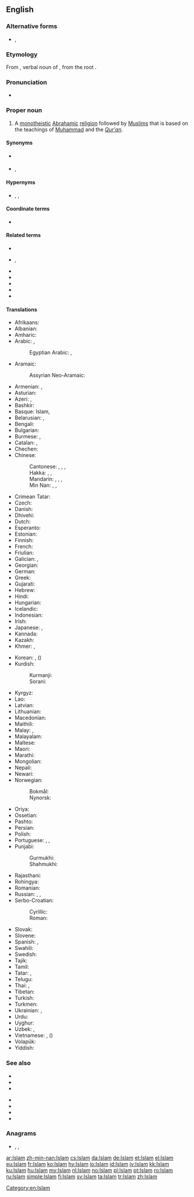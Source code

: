 {{also|islam|İslam|islám}}
==English==
{{wikipedia}}

===Alternative forms===
* {{l|en|Islaam}}, {{l|en|Islām}}

===Etymology===
From {{etyl|ar|en}} {{m|ar|إِسْلَام||submission (to the will of God)}}, verbal noun of {{m|ar|أَسْلَمَ}}, from the root {{ar-root|س|ل|م}}.

===Pronunciation===
* {{IPA|/ˈɪs.lɑːm/|/ˈɪz.lɑːm/|/ɪsˈlɑːm/|/ɪzˈlɑːm/|lang=en}}

===Proper noun===
{{en-proper noun}}

# A [[monotheistic]] [[Abrahamic]] [[religion]] followed by [[Muslim]]s that is based on the teachings of [[Muhammad]] and the ''[[Qur'an]]''.

====Synonyms====
* {{l|en|Mohammedanism}} {{qualifier|dated, now often considered offensive}}
* {{l|en|Moslemism}}, {{l|en|Muslimism}}

====Hypernyms====
* {{l|en|religion}}, {{l|en|monotheism}}, {{l|en|Abrahamism}}

====Coordinate terms====
* {{list:religions/en}}

====Related terms====
* {{l|en|Islamic}}
* {{l|en|Islamise}}, {{l|en|Islamize}}
* {{l|en|Islamist}}
* {{l|en|Islamic calendar}}
* {{l|en|Islamness}}
* {{l|en|Islamologist}}
* {{l|en|Islamology}}

====Translations====
{{trans-top|religion}}
* Afrikaans: {{t|af|Islam}}
* Albanian: {{t|sq|Islam}}
* Amharic: {{t|am|እስልምና|sc=Ethi}}
* Arabic: {{t+|ar|الْإِسْلَام|m}}, {{t|ar|الدِّين|m}}
*: Egyptian Arabic: {{t|arz|إسلام|m|tr=islam|sc=Arab}}, {{t|arz|الإسلام|m|tr=el-islam|sc=Arab}}
* Aramaic:
*: Assyrian Neo-Aramaic: {{t|aii|ܐܣܠܐܡ|sc=Syrc}}
* Armenian: {{t+|hy|իսլամ}}, {{t+|hy|մահմեդականություն}}
* Asturian: {{t|ast|islam|m}}
* Azeri: {{t|az|islam}}, {{t+|az|İslam}}
* Bashkir: {{t|ba|ислам|sc=Cyrl}}
* Basque: Islam, {{t|eu|islamismo}}
* Belarusian: {{t+|be|ісла́м|m}}, {{t|be|мусульма́нства|n}}
* Bengali: {{t+|bn|ইসলাম|tr=islam|sc=Beng}}
* Bulgarian: {{t+|bg|исля́м|m}}
* Burmese: {{t|my|အစ္စလမ်|sc=Mymr}}, {{t|my|အစ္စလာမ်ဘာသာ|sc=Mymr}}
* Catalan: {{t+|ca|islam|m}}, {{t|ca|islamisme|m}}
* Chechen: {{t-needed|ce}}
* Chinese:
*: Cantonese: {{t|yue|回教|tr=wui4 gaau3|sc=Hani}}, {{t|yue|伊斯蘭教|sc=Hani}}, {{t|yue|伊斯兰教|tr=ji1 si1 laan4 gaau3|sc=Hani}}, {{t|yue|清真教|tr=cing1 zan1 gaau3|sc=Hani}}
*: Hakka: {{t|hak|回教|tr=Fì-kau|sc=Hani}}, {{t|hak|伊斯蘭教|sc=Hani}}, {{t|hak|伊斯兰教|tr=Yî-sṳ̂-làn-kau|sc=Hani}}
*: Mandarin: {{t+|cmn|回教|tr=huíjiào|sc=Hani}}, {{t+|cmn|伊斯蘭教|sc=Hani}}, {{t+|cmn|伊斯兰教|tr=yīsīlánjiào|sc=Hani}}, {{t|cmn|清真教|tr=qīngzhēnjiào|sc=Hani}}
*: Min Nan: {{t+|nan|回教|tr=Hôe-kàu, Hê-kàu|sc=Hani}}, {{t|nan|伊斯蘭教|sc=Hani}}, {{t|nan|伊斯兰教|tr=I-su-lân-kàu|sc=Hani}}
* Crimean Tatar: {{t|crh|İslâm}}
* Czech: {{t+|cs|islám|m}}
* Danish: {{t+|da|islam}}
* Dhivehi: {{t|dv|އިސްލާމް|sc=Thaa}}
* Dutch: {{t+|nl|islam|m}}
* Esperanto: {{t+|eo|islamo}}
* Estonian: {{t|et|islam}}
* Finnish: {{t+|fi|islam}}
* French: {{t+|fr|Islam|m}}
* Friulian: {{t-needed|fur}}
* Galician: {{t+|gl|islam|m}}, {{t+|gl|islamismo|m}}
* Georgian: {{t|ka|ისლამი|sc=Geor}}
* German: {{t+|de|Islam|m}}
* Greek: {{t|el|Ισλάμ|n}}
* Gujarati: {{t|gu|ઇસ્લામ|tr=islām|sc=Gujr}}
* Hebrew: {{t|he|אסלאם|m|tr=islám}}
* Hindi: {{t+|hi|इस्लाम|tr=islām}}
* Hungarian: {{t+|hu|iszlám}}
* Icelandic: {{t|is|íslam}}
* Indonesian: {{t+|id|Islam}}
* Irish: {{t|ga|Ioslam|m}}
* Japanese: {{t+|ja|イスラム教|tr=イスラムきょう, isuramu-kyō}}, {{t|ja|回教|tr=かいきょう, kaikyō}}
* Kannada: {{t|kn|ಇಸ್ಲಾಂ|sc=Knda}}
* Kazakh: {{t|kk|Исләм|sc=Cyrl}}
* Khmer: {{t|km|សាសនាឥស្លាម|sc=Khmr|tr=saasnaa eslaam}}, {{t|km|អិស្លាម|tr=ihslaam|sc=Khmr}}
{{trans-mid}}
* Korean: {{t+|ko|이슬람교|sc=Hang}}, {{t|ko|회교|sc=Hang}} ({{t+|ko|回敎|sc=Hani}})
* Kurdish:
*: Kurmanji: {{t+|ku|Îslam}}
*: Sorani: {{t|ckb|ئیسلام|tr=îslam}}
* Kyrgyz: {{t|ky|Ислам|sc=Cyrl}}
* Lao: {{t|lo|ສາດສະໜາໂມຮຳເມັດ|sc=Laoo}}
* Latvian: {{t|lv|islams|m}}
* Lithuanian: {{t|lt|islamas|m}}
* Macedonian: {{t|mk|и́слам|m}}
* Maithili: {{t|mai|इसलाम|tr=islām}}
* Malay: {{t|ms|Islam}}, {{t|ms|agama Islam}}
* Malayalam: {{t|ml|ഇസ്‌ലാം|sc=Mlym}}
* Maltese: {{t|mt|Iżlam|m}}
* Maori: {{t|mi|Mōhāmetatanga}}
* Marathi: {{t|mr|इस्लाम|tr=islām}}
* Mongolian: {{t+|mn|ислам|sc=Cyrl}}
* Nepali: {{t|ne|इस्लाम|tr=islām|sc=Deva}}
* Newari: {{t|new|इस्लाम|tr=islām|sc=Deva}}
* Norwegian:
*: Bokmål: {{t+|nb|islam|m}}
*: Nynorsk: {{t|nn|islam|m}}
* Oriya: {{t-needed|or}}
* Ossetian: {{t|os|пысылмон дин|sc=Cyrl}}
* Pashto: {{t+|ps|اسلام|m|tr=islām|sc=ps-Arab}}
* Persian: {{t+|fa|اسلام|tr=eslâm}}
* Polish: {{t+|pl|islam|m}}
* Portuguese: {{t+|pt|islã|m}}, {{t+|pt|islão|m}}, {{t+|pt|islame|m}}
* Punjabi:
*: Gurmukhi: {{t|pa|ਇਸਲਾਮ|tr=islām}}
*: Shahmukhi: {{t+|pnb|اسلام|tr=islām}}
* Rajasthani: {{t|raj|इस्लांम​|tr=islā̃m}}
* Rohingya: {{t-needed|rhg}}
* Romanian: {{t+|ro|islam}}
* Russian: {{t+|ru|исла́м|m}}, {{t+|ru|мусульма́нство|n}}, {{t+|ru|магомета́нство|n}}
* Serbo-Croatian:
*: Cyrillic: {{t|sh|ислам|m}}
*: Roman: {{t+|sh|islam|m}}
* Slovak: {{t|sk|islám|m}}
* Slovene: {{t+|sl|islam|m}}
* Spanish: {{t+|es|islamismo|m}}, {{t+|es|islam|m}}
* Swahili: {{t|sw|Uislamu}}
* Swedish: {{t+|sv|islam}}
* Tajik: {{t+|tg|Ислом|sc=Cyrl}}
* Tamil: {{t+|ta|இசுலாம்}}
* Tatar: {{t+|tt|ислам|sc=Cyrl}}, {{t|tt|Ислам|sc=Cyrl}}
* Telugu: {{t|te|ఇస్లాం మతం}}
* Thai: {{t+|th|อิสลาม|tr=ìt-sà-laam}}, {{t|th|ศาสนาอิสลาม|tr=săa-sà-ná ìt-sà-laam}}
* Tibetan: {{t|bo|དབྱི་སི་ལམ་ཆོས་ལུགས།|sc=Tibt}}
* Turkish: {{t+|tr|İslam}}
* Turkmen: {{t|tk|Yslam}}
* Ukrainian: {{t|uk|ісла́м|m}}, {{t|uk|мусульманство|n}}
* Urdu: {{t+|ur|اسلام|tr=islām}}
* Uyghur: {{t|ug|ئىسلام|sc=ug-Arab}}
* Uzbek: {{t+|uz|islom}}, {{t|uz|Islom}}
* Vietnamese: {{t+|vi|Hồi giáo}}, ({{t|vi|回教|sc=Hani}})
* Volapük: {{t+|vo|slam}}
* Yiddish: {{t|yi|איסלאַם|m}}
{{trans-bottom}}

===See also===
{{top2}}
* {{l|en|Allah}}
* {{l|en|hajj}}
* {{l|en|Qur'an}}
{{mid2}}
* {{l|en|mosque}}
* {{l|en|Muslimness}}
* {{l|en|sharia law}}
* {{l|en|hadith}}
{{bottom}}

===Anagrams===
* {{l|en|alims}}, {{l|en|mails}}, {{l|en|salmi}}

[[Category:en:Islam]]

[[ar:Islam]]
[[zh-min-nan:Islam]]
[[cs:Islam]]
[[da:Islam]]
[[de:Islam]]
[[et:Islam]]
[[el:Islam]]
[[eu:Islam]]
[[fr:Islam]]
[[ko:Islam]]
[[hy:Islam]]
[[io:Islam]]
[[id:Islam]]
[[jv:Islam]]
[[kk:Islam]]
[[ku:Islam]]
[[hu:Islam]]
[[my:Islam]]
[[nl:Islam]]
[[no:Islam]]
[[pl:Islam]]
[[pt:Islam]]
[[ro:Islam]]
[[ru:Islam]]
[[simple:Islam]]
[[fi:Islam]]
[[sv:Islam]]
[[ta:Islam]]
[[tr:Islam]]
[[zh:Islam]]